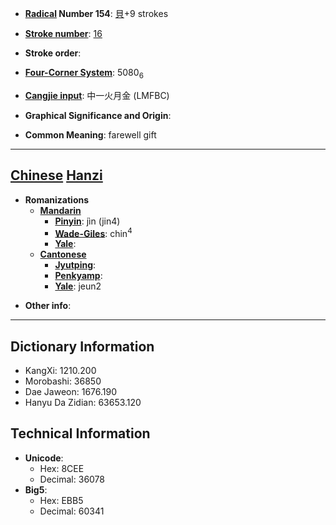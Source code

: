 * '''[[Wiktionary:Chinese radical index| Radical]] Number 154''': [[Wiktionary:Chinese radical index 貝|貝]]+9 strokes

* '''[[Wiktionary:Chinese total strokes index|Stroke number]]''': [[Wiktionary:Chinese total strokes index 16|16]]

* '''Stroke order''': 

* '''[[Wiktionary:Chinese four corner index|Four-Corner System]]''': 5080<sub>6</sub>

* '''[[Wiktionary:Chinese Cangjie index|Cangjie input]]''': 中一火月金 (LMFBC)

* '''Graphical Significance and Origin''': 

* '''Common Meaning''': farewell gift

----

== [[Chinese]] [[Hanzi]] ==

* '''Romanizations'''
** '''[[Mandarin]]'''
*** '''[[Pinyin]]''': jìn (jin4)
*** '''[[Wade-Giles]]''': chin<sup>4</sup>
*** '''[[Yale]]''': 
** '''[[Cantonese]]'''
*** '''[[Jyutping]]''':
*** '''[[Penkyamp]]''': 
*** '''[[Yale]]''': jeun2

* '''Other info''': 

----

== Dictionary Information ==

* KangXi: 1210.200
* Morobashi: 36850
* Dae Jaweon: 1676.190
* Hanyu Da Zidian: 63653.120

== Technical Information ==

* '''Unicode''':
** Hex: 8CEE
** Decimal: 36078
* '''Big5''':
** Hex: EBB5
** Decimal: 60341